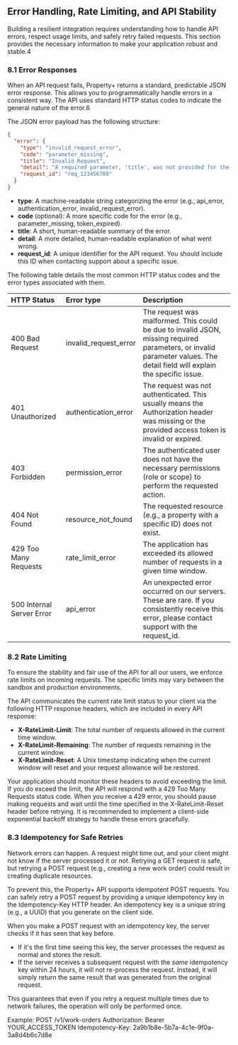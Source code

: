 ##  Error Handling, Rate Limiting, and API Stability

Building a resilient integration requires understanding how to handle API errors, respect usage limits, and safely retry failed requests. This section provides the necessary information to make your application robust and stable.4

### **8.1 Error Responses**

When an API request fails, Property+ returns a standard, predictable JSON error response. This allows you to programmatically handle errors in a consistent way. The API uses standard HTTP status codes to indicate the general nature of the error.6

The JSON error payload has the following structure:

```json
{
  "error": {
    "type": "invalid_request_error",
    "code": "parameter_missing",
    "title": "Invalid Request",
    "detail": "A required parameter, 'title', was not provided for the work order.",
    "request_id": "req_123456789"
  }
}
```

- **type**: A machine-readable string categorizing the error (e.g., api_error, authentication_error, invalid_request_error).
- **code** (optional): A more specific code for the error (e.g., parameter_missing, token_expired).
- **title**: A short, human-readable summary of the error.
- **detail**: A more detailed, human-readable explanation of what went wrong.
- **request_id**: A unique identifier for the API request. You should include this ID when contacting support about a specific issue.

The following table details the most common HTTP status codes and the error types associated with them.

| HTTP Status               | Error type            | Description                                                                                                                                                               |
| :------------------------ | :-------------------- | :------------------------------------------------------------------------------------------------------------------------------------------------------------------------ |
| 400 Bad Request           | invalid_request_error | The request was malformed. This could be due to invalid JSON, missing required parameters, or invalid parameter values. The detail field will explain the specific issue. |
| 401 Unauthorized          | authentication_error  | The request was not authenticated. This usually means the Authorization header was missing or the provided access token is invalid or expired.                            |
| 403 Forbidden             | permission_error      | The authenticated user does not have the necessary permissions (role or scope) to perform the requested action.                                                           |
| 404 Not Found             | resource_not_found    | The requested resource (e.g., a property with a specific ID) does not exist.                                                                                              |
| 429 Too Many Requests     | rate_limit_error      | The application has exceeded its allowed number of requests in a given time window.                                                                                       |
| 500 Internal Server Error | api_error             | An unexpected error occurred on our servers. These are rare. If you consistently receive this error, please contact support with the request_id.                          |

### **8.2 Rate Limiting**

To ensure the stability and fair use of the API for all our users, we enforce rate limits on incoming requests. The specific limits may vary between the sandbox and production environments.

The API communicates the current rate limit status to your client via the following HTTP response headers, which are included in every API response:

- **X-RateLimit-Limit**: The total number of requests allowed in the current time window.
- **X-RateLimit-Remaining**: The number of requests remaining in the current window.
- **X-RateLimit-Reset**: A Unix timestamp indicating when the current window will reset and your request allowance will be restored.

Your application should monitor these headers to avoid exceeding the limit. If you do exceed the limit, the API will respond with a 429 Too Many Requests status code. When you receive a 429 error, you should pause making requests and wait until the time specified in the X-RateLimit-Reset header before retrying. It is recommended to implement a client-side exponential backoff strategy to handle these errors gracefully.

### **8.3 Idempotency for Safe Retries**

Network errors can happen. A request might time out, and your client might not know if the server processed it or not. Retrying a GET request is safe, but retrying a POST request (e.g., creating a new work order) could result in creating duplicate resources.

To prevent this, the Property+ API supports idempotent POST requests. You can safely retry a POST request by providing a unique idempotency key in the Idempotency-Key HTTP header. An idempotency key is a unique string (e.g., a UUID) that you generate on the client side.

When you make a POST request with an idempotency key, the server checks if it has seen that key before.

- If it's the first time seeing this key, the server processes the request as normal and stores the result.
- If the server receives a subsequent request with the _same_ idempotency key within 24 hours, it will not re-process the request. Instead, it will simply return the same result that was generated from the original request.

This guarantees that even if you retry a request multiple times due to network failures, the operation will only be performed once.

Example:
POST /v1/work-orders
Authorization: Bearer YOUR_ACCESS_TOKEN
Idempotency-Key: 2a9b1b8e-5b7a-4c1e-9f0a-3a8d4b6c7d8e
